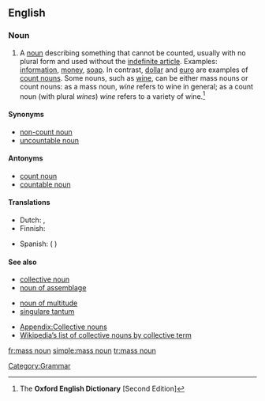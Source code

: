 ==English==

{{rfc|<s>Copyright violation?</s> Definition needs trimming.  Also, ''soap'' can technically go in the same category as ''wine''}}
{{wikipedia}}

===Noun===
{{en-noun|sg=[[mass]] [[noun]]}}

# A [[noun]] describing something that cannot be counted, usually with no plural form and used without the [[indefinite article]]. Examples: [[information]], [[money]], [[soap]].  In contrast, [[dollar]] and [[euro]] are examples of [[count noun]]s. Some nouns, such as [[wine]], can be either mass nouns or count nouns: as a mass noun, ''wine'' refers to wine in general; as a count noun (with plural ''wines'') ''wine'' refers to a variety of wine.<ref name="OED-def">The '''Oxford English Dictionary''' [Second Edition]</ref>

====Synonyms====
* [[non-count noun]]
* [[uncountable noun]]

====Antonyms====
* [[count noun]]
* [[countable noun]]

====Translations====
{{trans-top|noun describing something that cannot be counted}}
* Dutch: {{t|nl|niet-telbaar zelfstandig naamwoord|n}}, {{t|nl|niet-telbaar substantief|n}}
* Finnish: {{t-|fi|ainesana}}
{{trans-mid}}
* Spanish: {{t|es|nombre incontable|m}} ({{t+|es|de}} {{t+|es|sustancia}})
{{trans-bottom}}

====See also====
{{rel-top3|See also}}
* [[collective noun]]
* [[noun of assemblage]]
{{rel-mid3}}
* [[noun of multitude]]
* [[singulare tantum]]
{{rel-mid3}}
* [[Appendix:Collective nouns]]
* [[w:List of collective nouns by collective term|Wikipedia’s list of collective nouns by collective term]]
{{rel-bottom}}

[[Category:Grammar]]

[[fr:mass noun]]
[[simple:mass noun]]
[[tr:mass noun]]